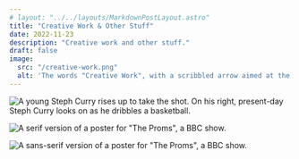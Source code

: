 ```yaml
---
# layout: "../../layouts/MarkdownPostLayout.astro"
title: "Creative Work & Other Stuff"
date: 2022-11-23
description: "Creative work and other stuff."
draft: false
image:
  src: "/creative-work.png"
  alt: 'The words "Creative Work", with a scribbled arrow aimed at the words "& Other Stuff".'
---
```


![A young Steph Curry rises up to take the shot. On his right, present-day Steph Curry looks on as he dribbles a basketball.](/curry.png)

![A serif version of a poster for "The Proms", a BBC show.](/proms1.png)

![A sans-serif version of a poster for "The Proms", a BBC show.](/proms2.png)

